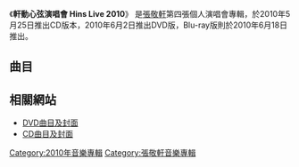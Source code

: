 {{Infobox album <!-- See Wikipedia:WikiProject_Albums -->
| name       = 軒動心弦演唱會 Hins Live 2010
| type       = [[現場專輯|現場專輯]]
| artist     = [[張敬軒|張敬軒]]
| cover      = 張敬軒 軒動心弦演唱會 HINS LIVE 2010.jpg
| released   = 2010年5月25日<small>（CD）</small><br />2010年6月2日<small>（DVD）</small><br />2010年6月18日<small>（Blu-ray）</small>
| recorded   = 2010年
| genre      = [[粵語流行音樂|粵語流行音樂]]<br />[[國語流行音樂|國語流行音樂]]
| length     = 1小時56分12秒
| label      = [[環球唱片_(香港)|環球唱片 (香港)]]
<!-- 未知參數 | number     = 889218<small>（CD）</small><br />8899221</small>（DVD）</small> -->
| producer   = [[W_Kwan|W Kwan]]（Audio Producer）<br />[[Johnny_Yim|Johnny Yim]]（Audio Producer）<br />[[T_Chan|T Chan]]（Audio Producer）<br />[[Tommy_Chan|Tommy Chan]]（Video producer）
| prev_title = [[No._Eleven|No. Eleven]]
| prev_year  = 2010
| next_title = [[P.S._I_Love_You|P.S. I Love You]]
| next_year  = 2011
}}
《'''軒動心弦演唱會 Hins Live 2010'''》 是[[張敬軒|張敬軒]]第四張個人演唱會專輯，於2010年5月25日推出CD版本，2010年6月2日推出DVD版，Blu-ray版則於2010年6月18日推出。

== 曲目 ==
{{tracklist/common
| Disc 1
| full_width = yes
| ml = yes
| t1 = 未來的回憶
| m1 = [[金培達|金培達]]
| l1 = [[潘源良|潘源良]]
| t2 = 披星戴月
| m2 = [[Christopher_Chak|Christopher Chak]]
| l2 = [[林夕|林夕]]
| t3 = 攝氏零度
| m3 = [[謝杰|謝杰]]＠[[Soulchain|Soulchain]]
| l3 = 潘源良
| t4 = 期待
| n4 = 國語
| m4 = [[張敬軒|張敬軒]]
| l4 = 張敬軒
| t5 = 騷靈情歌
| m5 = [[林健華|林健華]]
| l5 = [[周耀輝|周耀輝]]
| t6 = 遇見
| m6 = [[林一峰|林一峰]]
| l6 = [[易家揚|易家揚]]
| t7 = 迷失表參道
| m7 = [[常石磊|常石磊]]
| l7 = 林夕
| t8 = 靜夜的單簧管
| m8 = [[倫永亮|倫永亮]]
| l8 = [[周禮茂|周禮茂]]
| t9 = 櫻花樹下
| m9 = [[伍卓賢|伍卓賢]]
| l9 = [[林若寧|林若寧]]
| t10 =
{{tracklist/medley
| ordered = yes
| type = lower-roman
| 1 = 斷點
| n1 = 國語
| 2 = 無能為力
| n2 = 國語
| 3 = 過雲雨
| n3 = 國語
}}
| m10 =
{{tracklist/medley
| ordered = yes
| type = lower-roman
| 1 = 張敬軒
| 2 = 張敬軒
| 3 = [[伍仲衡|伍仲衡]]
}}
| l10 =
{{tracklist/medley
| ordered = yes
| type = lower-roman
| 1 = 張敬軒
| 2 = 張敬軒
| 3 = 伍仲衡
}}
| t11 = 相對論
| m11 = [[林子祥|林子祥]]
| l11 = 潘源良
}}
{{tracklist/common
| Disc 2
| full_width = yes
| ml = yes
| t1 = 老了十歲
| m1 = 伍仲衡
| l1 = 林夕
| t2 = 他的故事
| m2 = [[Victor_Lau|Victor Lau]]<br/>[[蔡志浩|蔡志浩]]
| l2 = [[游思行|游思行]]
| t3 = 曝光
| m3 = [[劉祖德|劉祖德]]
| l3 = 劉祖德<br/>[[勞子|勞子]]
| t4 = 孤單公園
| m4 = 張敬軒
| l4 = [[因葵|因葵]]
| t5 = Yes And No
| m5 = 張敬軒
| l5 = [[周耀輝|周耀輝]]
| t6 = 愛的故事上集
| m6 = [[孫耀威|孫耀威]]
| l6 = 孫耀威
| ln6 = 與[[孫耀威|孫耀威]]合唱
| t7 = 餘震
| m7 = 伍仲衡
| l7 = 潘源良
| t8 = Hurt So Bad
| n8 = 國語
| m8 = 張敬軒
| l8 = 張敬軒
| t9 = 酷愛
| m9 = [[Vincent_Chow|Vincent Chow]]＠Sense
| l9 = 林夕
| t10 = 春秋
| m10 = [[Edmond_Tsang|Edmond Tsang]]
| l10 = 林夕
| t11 = My Way
| n11 = 國語
| m11 = 張敬軒
| l11 = 張敬軒
| t12 = 笑忘書
| m12 = 張敬軒
| l12 = 林若寧
}}
{{Collapsible list
| title = DVD、Blu-ray
|{{tracklist/common
| Disc 1
| full_width = yes
| t1 = 未來的回憶
| t2 = 披星戴月
| t3 = 攝氏零度
| t4 = 期待
| t5 = 騷靈情歌
| t6 = 遇見
| t7 = 迷失表參道
| t8 = 靜夜的單簧管
| t9 = 櫻花樹下
}}
{{tracklist/common
| Disc 2
| full_width = yes
| t1 = 斷點
| t2 = 無能為力
| t3 = 過雲雨
| t4 = 相對論
| t5 = 老了十歲
| t6 = 他的故事
| t7 = 曝光
| t8 = 孤單公園
| t9 = Yes And No
| t10 = 愛的故事上集
}}
{{tracklist/common
| Disc 3
| full_width = yes
| t1 = 餘震
| t2 = Hurt So Bad
| t3 = 酷愛
| t4 = 春秋
| t5 = My Way
| t6 = 笑忘書
| t7 = Behind The Scene 製作花絮
}}
}}

== 相關網站 ==
*[http://www.umg.com.hk/main#pop/841 DVD曲目及封面] {{Wayback|url=http://www.umg.com.hk/main#pop/841 |date=20120302114740 }}
*[http://www.umg.com.hk/main#pop/840 CD曲目及封面] {{Wayback|url=http://www.umg.com.hk/main#pop/840 |date=20120302114740 }}
{{張敬軒}}

[[Category:2010年音樂專輯|Category:2010年音樂專輯]]
[[Category:張敬軒音樂專輯|Category:張敬軒音樂專輯]]